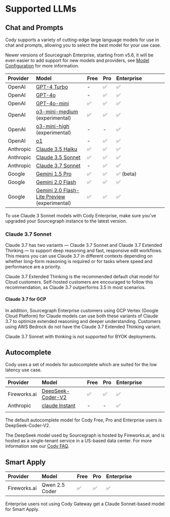 # Supported LLMs

## Chat and Prompts

Cody supports a variety of cutting-edge large language models for use in chat and prompts, allowing you to select the best model for your use case.

<Callout type="note">Newer versions of Sourcegraph Enterprise, starting from v5.6, it will be even easier to add support for new models and providers, see [Model Configuration](/cody/enterprise/model-configuration) for more information.</Callout>

| **Provider** |                                                                   **Model**                                                                   | **Free** | **Pro** | **Enterprise** |     |     |     |     |
| :----------- | :-------------------------------------------------------------------------------------------------------------------------------------------- | :------- | :------ | :------------- | --- | --- | --- | --- |
| OpenAI       | [GPT-4 Turbo](https://platform.openai.com/docs/models/gpt-4-and-gpt-4-turbo#:~:text=TRAINING%20DATA-,gpt%2D4%2D0125%2Dpreview,-New%20GPT%2D4) | -        | ✅       | ✅              |     |     |     |     |
| OpenAI       | [GPT-4o](https://platform.openai.com/docs/models#gpt-4o)                                                                                      | -        | ✅       | ✅              |     |     |     |     |
| OpenAI       | [GPT-4o-mini](https://platform.openai.com/docs/models#gpt-4o-mini)                                                                            | ✅        | ✅       | ✅              |     |     |     |     |
| OpenAI       | [o3-mini-medium](https://openai.com/index/openai-o3-mini/) (experimental)                                                                     | ✅        | ✅       | ✅              |     |     |     |     |
| OpenAI       | [o3-mini-high](https://openai.com/index/openai-o3-mini/) (experimental)                                                                       | -        | -       | ✅              |     |     |     |     |
| OpenAI       | [o1](https://platform.openai.com/docs/models#o1)                                                                                              | -        | ✅       | ✅              |     |     |     |     |
| Anthropic    | [Claude 3.5 Haiku](https://docs.anthropic.com/claude/docs/models-overview#model-comparison)                                                   | ✅        | ✅       | ✅              |     |     |     |     |
| Anthropic    | [Claude 3.5 Sonnet](https://docs.anthropic.com/claude/docs/models-overview#model-comparison)                                                  | ✅        | ✅       | ✅              |     |     |     |     |
| Anthropic    | [Claude 3.7 Sonnet](https://docs.anthropic.com/claude/docs/models-overview#model-comparison)                                                  | -        | ✅       | ✅              |     |     |     |     |
| Google       | [Gemini 1.5 Pro](https://deepmind.google/technologies/gemini/pro/)                                                                            | ✅        | ✅       | ✅ (beta)       |     |     |     |     |
| Google       | [Gemini 2.0 Flash](https://deepmind.google/technologies/gemini/flash/)                                                                        | ✅        | ✅       | ✅              |     |     |     |     |
| Google       | [Gemini 2.0 Flash-Lite Preview](https://deepmind.google/technologies/gemini/flash/) (experimental)                                            | ✅        | ✅       | ✅              |     |     |     |     |

<Callout type="note">To use Claude 3 Sonnet models with Cody Enterprise, make sure you've upgraded your Sourcegraph instance to the latest version. </Callout>

### Claude 3.7 Sonnet

Claude 3.7 has two variants — Claude 3.7 Sonnet and Claude 3.7 Extended Thinking — to support deep reasoning and fast, responsive edit workflows. This means you can use Claude 3.7 in different contexts depending on whether long-form reasoning is required or for tasks where speed and performance are a priority.

Claude 3.7 Extended Thinking is the recommended default chat model for Cloud customers. Self-hosted customers are encouraged to follow this recommendation, as Claude 3.7 outperforms 3.5 in most scenarios.

#### Claude 3.7 for GCP

In addition, Sourcegraph Enterprise customers using GCP Vertex (Google Cloud Platform) for Claude models can use both these variants of Claude 3.7 to optimize extended reasoning and deeper understanding. Customers using AWS Bedrock do not have the Claude 3.7 Extended Thinking variant.

<Callout type="info">Claude 3.7 Sonnet with thinking is not supported for BYOK deployments.</Callout>

## Autocomplete

Cody uses a set of models for autocomplete which are suited for the low latency use case.

| **Provider** |                                         **Model**                                         | **Free** | **Pro** | **Enterprise** |     |     |     |     |
| :----------- | :---------------------------------------------------------------------------------------- | :------- | :------ | :------------- | --- | --- | --- | --- |
| Fireworks.ai | [DeepSeek-Coder-V2](https://huggingface.co/deepseek-ai/DeepSeek-Coder-V2-Lite-Instruct)   | ✅        | ✅       | ✅              |     |     |     |     |
| Anthropic    | [claude Instant](https://docs.anthropic.com/claude/docs/models-overview#model-comparison) | -        | -       | ✅              |     |     |     |     |
|              |                                                                                           |          |         |                |     |     |     |     |

<Callout type="note">The default autocomplete model for Cody Free, Pro and Enterprise users is DeepSeek-Coder-V2.</Callout>

<Callout type="note">The DeepSeek model used by Sourcegraph is hosted by Fireworks.ai, and is hosted as a single-tenant service in a US-based data center. For more information see our [Cody FAQ](https://sourcegraph.com/docs/cody/faq#is-any-of-my-data-sent-to-deepseek).</Callout>

## Smart Apply

| **Provider** |   **Model**    | **Free** | **Pro** | **Enterprise** |     |     |     |     |     |     |
| :----------- | :------------- | :------- | :------ | :------------- | --- | --- | --- | --- | --- | --- |
| Fireworks.ai | Qwen 2.5 Coder | ✅        | ✅       | ✅              |     |     |     |     |     |     |

<Callout type="note">Enterprise users not using Cody Gateway get a Claude Sonnet-based model for Smart Apply.</Callout>
